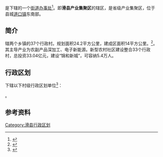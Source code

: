 {{中国乡级行政区|41/05/26/400/000}}

'''{{PAGENAMEBASE}}'''是{{PRC admin/fullname|41/05/26/400/000|3}}下辖的一个[[街道办事处|街道办事处]]<ref>{{PRC admin/ref sgc|{{PRC admin/parent|41/05/26/400/000}}}}</ref>。即'''滑县产业集聚区'''的辖区，是省级产业集聚区，位于县城[[道口镇|道口镇]]东南部。

== 简介 ==
辖两个乡镇的37个行政村。规划面积24.2平方公里，建成区面积14平方公里。<ref>{{Cite web |url=http://www.hnsbb.gov.cn/info/news/info/6192.htm |title=《滑县产业集聚区基本情况》，河南省机构编制委员会办公室官方网站 |access-date=2016-12-31 |archive-url=https://web.archive.org/web/20170101161810/http://www.hnsbb.gov.cn/info/news/info/6192.htm |archive-date=2017-01-01 |dead-url=yes }}</ref>。其主导产业为农副产品深加工、电子新能源。新型农村社区建设整合33个行政村，总投资33.04亿元，建设“锦和新城”，可容纳5.4万人。

== 行政区划 ==
{{PAGENAMEBASE}}下辖以下村级行政区划单位<ref>{{PRC admin/ref sgc|41/05/26/400/000}}</ref>：

{{PRC admin/children|41/05/26/400/000}}。

== 参考资料 ==
{{reflist}}

{{河南行政区划小作品}}

[[Category:滑县行政区划|Category:滑县行政区划]]